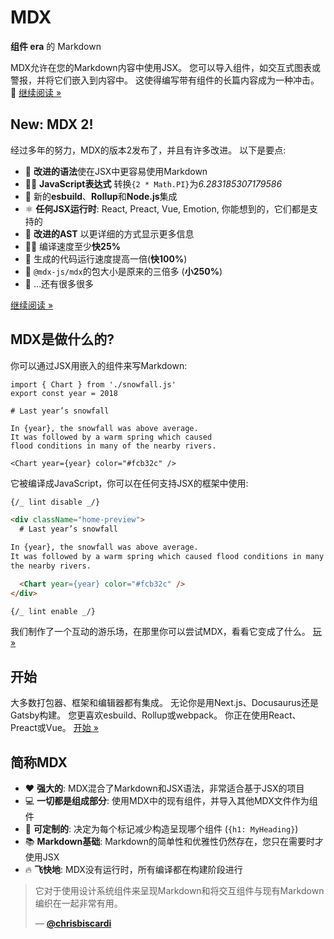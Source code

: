 # MDX

**组件 era** 的 Markdown

MDX允许在您的Markdown内容中使用JSX。
您可以导入组件，如交互式图表或警报，并将它们嵌入到内容中。
这使得编写带有组件的长篇内容成为一种冲击。
🚀
[继续阅读 »][what]

## New: MDX 2!

经过多年的努力，MDX的版本2发布了，并且有许多改进。
以下是要点:

- 📝 **改进的语法**使在JSX中更容易使用Markdown
- 🧑‍💻 **JavaScript表达式** 转换`{2 * Math.PI}`为*6.283185307179586*
- 🔌 新的**esbuild**、**Rollup**和**Node.js**集成
- ⚛️ **任何JSX运行时**: React, Preact, Vue, Emotion, 你能想到的，它们都是支持的
- 🌳 **改进的AST** 以更详细的方式显示更多信息
- 🏃‍♀️ 编译速度至少**快25%**
- 🚴 生成的代码运行速度提高一倍(**快100%**)
- 🚄 `@mdx-js/mdx`的包大小是原来的三倍多 (**小250%**)
- 🧵 …还有很多很多

[继续阅读 »][v2]

## MDX是做什么的?

你可以通过JSX用嵌入的组件来写Markdown:

```mdx title="example.mdx"
import { Chart } from './snowfall.js'
export const year = 2018

# Last year’s snowfall

In {year}, the snowfall was above average.
It was followed by a warm spring which caused
flood conditions in many of the nearby rivers.

<Chart year={year} color="#fcb32c" />
```

它被编译成JavaScript，你可以在任何支持JSX的框架中使用:

```md
{/_ lint disable _/}

<div className="home-preview">
  # Last year’s snowfall

In {year}, the snowfall was above average.
It was followed by a warm spring which caused flood conditions in many of
the nearby rivers.

  <Chart year={year} color="#fcb32c" />
</div>

{/_ lint enable _/}
```

我们制作了一个互动的游乐场，在那里你可以尝试MDX，看看它变成了什么。
[玩 »][playground]

## 开始

大多数打包器、框架和编辑器都有集成。
无论你是用Next.js、Docusaurus还是Gatsby构建。
您更喜欢esbuild、Rollup或webpack。
你正在使用React、Preact或Vue。
[开始 »][getting-started]

## 简称MDX

- ❤️ **强大的**: MDX混合了Markdown和JSX语法，非常适合基于JSX的项目
- 💻 **一切都是组成部分**: 使用MDX中的现有组件，并导入其他MDX文件作为组件
- 🔧 **可定制的**: 决定为每个标记减少构造呈现哪个组件 (`{h1: MyHeading}`)
- 📚 **Markdown基础**: Markdown的简单性和优雅性仍然存在，您只在需要时才使用JSX
- 🔥 **飞快地**: MDX没有运行时，所有编译都在构建阶段进行

> 它对于使用设计系统组件来呈现Markdown和将交互组件与现有Markdown编织在一起非常有用。
>
> — [**@chrisbiscardi**][quote]

[quote]: https://twitter.com/chrisbiscardi/status/1022304288326864896
[what]: /docs/what-is-mdx/
[v2]: /blog/v2/
[playground]: /playground/
[getting-started]: /docs/getting-started/
